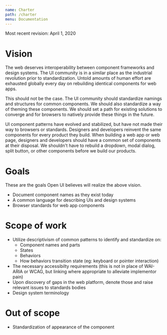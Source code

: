 ```yaml
---
name: Charter
path: /charter
menu: Documentation
---
```


Most recent revision: April 1, 2020

# Vision

The web deserves interoperability between component frameworks and design systems.
The UI community is in a similar place as the industrial revolution prior to standardization.
Untold amounts of human effort are exhausted globally every day on rebuilding identical components for web apps.

This should not be the case.
The UI community should standardize namings and structures for common components.
We should also standardize a way of theming these components.
We should set a path for existing solutions to converge and for browsers to natively provide these things in the future.

UI component patterns have evolved and stabilized, but have not made their way to browsers or standards.
Designers and developers reinvent the same components for every product they build.
When building a web app or web page, designers and developers should have a common set of components at their disposal.
We shouldn't have to rebuild a dropdown, modal dialog, split button, or other components before we build our products.

# Goals

These are the goals Open UI believes will realize the above vision.

- Document component names as they exist today
- A common language for describing UIs and design systems
- Browser standards for web app components

# Scope of work

- Utilize descriptivism of common patterns to identify and standardize on:
  - Component names and parts
  - States
  - Behaviors
  - How behaviors transition state (eg: keyboard or pointer interaction)
- The necessary accessibilty requirements (this is not in place of
  WAI-ARIA or WCAG, but linking where appropriate to alleviate implementor pain)
- Upon discovery of gaps in the web platform, denote those and raise relevant issues to
  standards bodies
- Design system terminology

# Out of scope

- Standardization of appearance of the component
